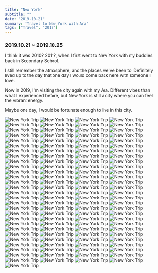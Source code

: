 ```yaml
---
title: "New York"
subtitle: ""
date: "2019-10-21"
summary: "Travel to New York with Ara"
tags: ["Travel", "2019"]
---
```



### 2019.10.21 ~ 2019.10.25

I think it was 2010? 2011?, when I first went to New York with my buddies back in Secondary School.

I still remember the atmosphere, and the places we've been to.
Definitely lived up to the day that one day I would come back here with someone I love.

Now in 2019, I'm visiting the city again with my Ara.
Different vibes than what I experienced before, but New York is still a city where you can feel the vibrant energy.

Maybe one day, I would be fortunate enough to live in this city.

<div className="mx-auto max-w-lg">
  <Image
    width={1080}
    height={1440}
    quality={75}
    src="https://storage.googleapis.com/jaeungkim/blog/personal/2019-oct-newyork/1.jpg"
    alt="New York Trip"
  />
  <Image
    width={1080}
    height={1440}
    quality={75}
    src="https://storage.googleapis.com/jaeungkim/blog/personal/2019-oct-newyork/2.jpg"
    alt="New York Trip"
  />
  <Image
    width={1080}
    height={1440}
    quality={75}
    src="https://storage.googleapis.com/jaeungkim/blog/personal/2019-oct-newyork/3.jpg"
    alt="New York Trip"
  />
  <Image
    width={1080}
    height={1440}
    quality={75}
    src="https://storage.googleapis.com/jaeungkim/blog/personal/2019-oct-newyork/4.jpg"
    alt="New York Trip"
  />
  <Image
    width={1080}
    height={1440}
    quality={75}
    src="https://storage.googleapis.com/jaeungkim/blog/personal/2019-oct-newyork/5.jpg"
    alt="New York Trip"
  />
  <Image
    width={1080}
    height={1440}
    quality={75}
    src="https://storage.googleapis.com/jaeungkim/blog/personal/2019-oct-newyork/6.jpg"
    alt="New York Trip"
  />
  <Image
    width={1080}
    height={1440}
    quality={75}
    src="https://storage.googleapis.com/jaeungkim/blog/personal/2019-oct-newyork/7.jpg"
    alt="New York Trip"
  />
  <Image
    width={1080}
    height={1440}
    quality={75}
    src="https://storage.googleapis.com/jaeungkim/blog/personal/2019-oct-newyork/8.jpg"
    alt="New York Trip"
  />
  <Image
    width={1080}
    height={1440}
    quality={75}
    src="https://storage.googleapis.com/jaeungkim/blog/personal/2019-oct-newyork/9.jpg"
    alt="New York Trip"
  />
  <Image
    width={1080}
    height={1440}
    quality={75}
    src="https://storage.googleapis.com/jaeungkim/blog/personal/2019-oct-newyork/10.jpg"
    alt="New York Trip"
  />
  <Image
    width={1080}
    height={1440}
    quality={75}
    src="https://storage.googleapis.com/jaeungkim/blog/personal/2019-oct-newyork/11.jpg"
    alt="New York Trip"
  />
  <Image
    width={1080}
    height={1440}
    quality={75}
    src="https://storage.googleapis.com/jaeungkim/blog/personal/2019-oct-newyork/12.jpg"
    alt="New York Trip"
  />
  <Image
    width={1080}
    height={1440}
    quality={75}
    src="https://storage.googleapis.com/jaeungkim/blog/personal/2019-oct-newyork/13.jpg"
    alt="New York Trip"
  />
  <Image
    width={1080}
    height={1440}
    quality={75}
    src="https://storage.googleapis.com/jaeungkim/blog/personal/2019-oct-newyork/14.jpg"
    alt="New York Trip"
  />
  <Image
    width={1080}
    height={1440}
    quality={75}
    src="https://storage.googleapis.com/jaeungkim/blog/personal/2019-oct-newyork/15.jpg"
    alt="New York Trip"
  />
  <Image
    width={1080}
    height={1440}
    quality={75}
    src="https://storage.googleapis.com/jaeungkim/blog/personal/2019-oct-newyork/16.jpg"
    alt="New York Trip"
  />
  <Image
    width={1080}
    height={1440}
    quality={75}
    src="https://storage.googleapis.com/jaeungkim/blog/personal/2019-oct-newyork/17.jpg"
    alt="New York Trip"
  />
  <Image
    width={1080}
    height={1440}
    quality={75}
    src="https://storage.googleapis.com/jaeungkim/blog/personal/2019-oct-newyork/18.jpg"
    alt="New York Trip"
  />
  <Image
    width={1080}
    height={1440}
    quality={75}
    src="https://storage.googleapis.com/jaeungkim/blog/personal/2019-oct-newyork/19.jpg"
    alt="New York Trip"
  />
  <Image
    width={1080}
    height={1440}
    quality={75}
    src="https://storage.googleapis.com/jaeungkim/blog/personal/2019-oct-newyork/20.jpg"
    alt="New York Trip"
  />
  <Image
    width={1080}
    height={1440}
    quality={75}
    src="https://storage.googleapis.com/jaeungkim/blog/personal/2019-oct-newyork/21.jpg"
    alt="New York Trip"
  />
  <Image
    width={1080}
    height={1440}
    quality={75}
    src="https://storage.googleapis.com/jaeungkim/blog/personal/2019-oct-newyork/22.jpg"
    alt="New York Trip"
  />
  <Image
    width={1080}
    height={1440}
    quality={75}
    src="https://storage.googleapis.com/jaeungkim/blog/personal/2019-oct-newyork/23.jpeg"
    alt="New York Trip"
  />
  <Image
    width={1080}
    height={1440}
    quality={75}
    src="https://storage.googleapis.com/jaeungkim/blog/personal/2019-oct-newyork/24.jpg"
    alt="New York Trip"
  />
  <Image
    width={1080}
    height={1440}
    quality={75}
    src="https://storage.googleapis.com/jaeungkim/blog/personal/2019-oct-newyork/25.jpg"
    alt="New York Trip"
  />
  <Image
    width={1080}
    height={1440}
    quality={75}
    src="https://storage.googleapis.com/jaeungkim/blog/personal/2019-oct-newyork/26.jpg"
    alt="New York Trip"
  />
  <Image
    width={1080}
    height={1440}
    quality={75}
    src="https://storage.googleapis.com/jaeungkim/blog/personal/2019-oct-newyork/27.jpg"
    alt="New York Trip"
  />
  <Image
    width={1080}
    height={1440}
    quality={75}
    src="https://storage.googleapis.com/jaeungkim/blog/personal/2019-oct-newyork/28.jpg"
    alt="New York Trip"
  />
  <Image
    width={1080}
    height={1440}
    quality={75}
    src="https://storage.googleapis.com/jaeungkim/blog/personal/2019-oct-newyork/29.jpg"
    alt="New York Trip"
  />
  <Image
    width={1080}
    height={1440}
    quality={75}
    src="https://storage.googleapis.com/jaeungkim/blog/personal/2019-oct-newyork/30.jpg"
    alt="New York Trip"
  />
  <Image
    width={1080}
    height={1440}
    quality={75}
    src="https://storage.googleapis.com/jaeungkim/blog/personal/2019-oct-newyork/31.jpg"
    alt="New York Trip"
  />
  <Image
    width={1080}
    height={1440}
    quality={75}
    src="https://storage.googleapis.com/jaeungkim/blog/personal/2019-oct-newyork/32.jpg"
    alt="New York Trip"
  />
  <Image
    width={1080}
    height={1440}
    quality={75}
    src="https://storage.googleapis.com/jaeungkim/blog/personal/2019-oct-newyork/33.jpg"
    alt="New York Trip"
  />
  <Image
    width={1080}
    height={1440}
    quality={75}
    src="https://storage.googleapis.com/jaeungkim/blog/personal/2019-oct-newyork/34.jpg"
    alt="New York Trip"
  />
  <Image
    width={1080}
    height={1440}
    quality={75}
    src="https://storage.googleapis.com/jaeungkim/blog/personal/2019-oct-newyork/35.jpg"
    alt="New York Trip"
  />
  <Image
    width={1080}
    height={1440}
    quality={75}
    src="https://storage.googleapis.com/jaeungkim/blog/personal/2019-oct-newyork/36.jpg"
    alt="New York Trip"
  />
  <Image
    width={1080}
    height={1440}
    quality={75}
    src="https://storage.googleapis.com/jaeungkim/blog/personal/2019-oct-newyork/37.jpg"
    alt="New York Trip"
  />
  <Image
    width={1080}
    height={1440}
    quality={75}
    src="https://storage.googleapis.com/jaeungkim/blog/personal/2019-oct-newyork/38.jpg"
    alt="New York Trip"
  />
  <Image
    width={1080}
    height={1440}
    quality={75}
    src="https://storage.googleapis.com/jaeungkim/blog/personal/2019-oct-newyork/39.jpg"
    alt="New York Trip"
  />
  <Image
    width={1080}
    height={1440}
    quality={75}
    src="https://storage.googleapis.com/jaeungkim/blog/personal/2019-oct-newyork/40.jpg"
    alt="New York Trip"
  />
  <Image
    width={1080}
    height={1440}
    quality={75}
    src="https://storage.googleapis.com/jaeungkim/blog/personal/2019-oct-newyork/41.jpg"
    alt="New York Trip"
  />
  <Image
    width={1080}
    height={1440}
    quality={75}
    src="https://storage.googleapis.com/jaeungkim/blog/personal/2019-oct-newyork/42.jpg"
    alt="New York Trip"
  />
  <Image
    width={1080}
    height={1440}
    quality={75}
    src="https://storage.googleapis.com/jaeungkim/blog/personal/2019-oct-newyork/43.jpg"
    alt="New York Trip"
  />
  <Image
    width={1080}
    height={1440}
    quality={75}
    src="https://storage.googleapis.com/jaeungkim/blog/personal/2019-oct-newyork/44.jpg"
    alt="New York Trip"
  />
  <Image
    width={1080}
    height={1440}
    quality={75}
    src="https://storage.googleapis.com/jaeungkim/blog/personal/2019-oct-newyork/45.jpg"
    alt="New York Trip"
  />
  <Image
    width={1080}
    height={1440}
    quality={75}
    src="https://storage.googleapis.com/jaeungkim/blog/personal/2019-oct-newyork/46.jpg"
    alt="New York Trip"
  />
  <Image
    width={1080}
    height={1440}
    quality={75}
    src="https://storage.googleapis.com/jaeungkim/blog/personal/2019-oct-newyork/47.jpg"
    alt="New York Trip"
  />
  <Image
    width={1080}
    height={1440}
    quality={75}
    src="https://storage.googleapis.com/jaeungkim/blog/personal/2019-oct-newyork/48.jpg"
    alt="New York Trip"
  />
  <Image
    width={1080}
    height={1440}
    quality={75}
    src="https://storage.googleapis.com/jaeungkim/blog/personal/2019-oct-newyork/49.jpg"
    alt="New York Trip"
  />
  <Image
    width={1080}
    height={1440}
    quality={75}
    src="https://storage.googleapis.com/jaeungkim/blog/personal/2019-oct-newyork/50.jpg"
    alt="New York Trip"
  />
  <Image
    width={1080}
    height={1440}
    quality={75}
    src="https://storage.googleapis.com/jaeungkim/blog/personal/2019-oct-newyork/51.jpg"
    alt="New York Trip"
  />
  <Image
    width={1080}
    height={1440}
    quality={75}
    src="https://storage.googleapis.com/jaeungkim/blog/personal/2019-oct-newyork/52.jpg"
    alt="New York Trip"
  />
  <Image
    width={1080}
    height={1440}
    quality={75}
    src="https://storage.googleapis.com/jaeungkim/blog/personal/2019-oct-newyork/53.jpg"
    alt="New York Trip"
  />
  <Image
    width={1080}
    height={1440}
    quality={75}
    src="https://storage.googleapis.com/jaeungkim/blog/personal/2019-oct-newyork/54.jpg"
    alt="New York Trip"
  />
  <Image
    width={1080}
    height={1440}
    quality={75}
    src="https://storage.googleapis.com/jaeungkim/blog/personal/2019-oct-newyork/55.jpg"
    alt="New York Trip"
  />
  <Image
    width={1080}
    height={1440}
    quality={75}
    src="https://storage.googleapis.com/jaeungkim/blog/personal/2019-oct-newyork/56.jpg"
    alt="New York Trip"
  />
  <Image
    width={1080}
    height={1440}
    quality={75}
    src="https://storage.googleapis.com/jaeungkim/blog/personal/2019-oct-newyork/57.jpg"
    alt="New York Trip"
  />
  <Image
    width={1080}
    height={1440}
    quality={75}
    src="https://storage.googleapis.com/jaeungkim/blog/personal/2019-oct-newyork/58.jpg"
    alt="New York Trip"
  />
  <Image
    width={1080}
    height={1440}
    quality={75}
    src="https://storage.googleapis.com/jaeungkim/blog/personal/2019-oct-newyork/59.jpg"
    alt="New York Trip"
  />
  <Image
    width={1080}
    height={1440}
    quality={75}
    src="https://storage.googleapis.com/jaeungkim/blog/personal/2019-oct-newyork/60.jpg"
    alt="New York Trip"
  />
  <Image
    width={1080}
    height={1440}
    quality={75}
    src="https://storage.googleapis.com/jaeungkim/blog/personal/2019-oct-newyork/61.jpg"
    alt="New York Trip"
  />
  <Image
    width={1080}
    height={1440}
    quality={75}
    src="https://storage.googleapis.com/jaeungkim/blog/personal/2019-oct-newyork/62.jpg"
    alt="New York Trip"
  />
  <Image
    width={1080}
    height={1440}
    quality={75}
    src="https://storage.googleapis.com/jaeungkim/blog/personal/2019-oct-newyork/63.jpg"
    alt="New York Trip"
  />
  <Image
    width={1080}
    height={1440}
    quality={75}
    src="https://storage.googleapis.com/jaeungkim/blog/personal/2019-oct-newyork/64.jpg"
    alt="New York Trip"
  />
  <Image
    width={1080}
    height={1440}
    quality={75}
    src="https://storage.googleapis.com/jaeungkim/blog/personal/2019-oct-newyork/65.jpg"
    alt="New York Trip"
  />
  <Image
    width={1080}
    height={1440}
    quality={75}
    src="https://storage.googleapis.com/jaeungkim/blog/personal/2019-oct-newyork/66.jpg"
    alt="New York Trip"
  />
  <Image
    width={1080}
    height={1440}
    quality={75}
    src="https://storage.googleapis.com/jaeungkim/blog/personal/2019-oct-newyork/67.jpg"
    alt="New York Trip"
  />
  <Image
    width={1080}
    height={1440}
    quality={75}
    src="https://storage.googleapis.com/jaeungkim/blog/personal/2019-oct-newyork/68.jpg"
    alt="New York Trip"
  />
  <Image
    width={1080}
    height={1440}
    quality={75}
    src="https://storage.googleapis.com/jaeungkim/blog/personal/2019-oct-newyork/69.jpg"
    alt="New York Trip"
  />
  <Image
    width={1080}
    height={1440}
    quality={75}
    src="https://storage.googleapis.com/jaeungkim/blog/personal/2019-oct-newyork/70.jpg"
    alt="New York Trip"
  />
  <Image
    width={1080}
    height={1440}
    quality={75}
    src="https://storage.googleapis.com/jaeungkim/blog/personal/2019-oct-newyork/71.jpg"
    alt="New York Trip"
  />
  <Image
    width={1080}
    height={1440}
    quality={75}
    src="https://storage.googleapis.com/jaeungkim/blog/personal/2019-oct-newyork/72.jpg"
    alt="New York Trip"
  />
  <Image
    width={1080}
    height={1440}
    quality={75}
    src="https://storage.googleapis.com/jaeungkim/blog/personal/2019-oct-newyork/73.jpg"
    alt="New York Trip"
  />
  <Image
    width={1080}
    height={1440}
    quality={75}
    src="https://storage.googleapis.com/jaeungkim/blog/personal/2019-oct-newyork/74.jpg"
    alt="New York Trip"
  />
  <Image
    width={1080}
    height={1440}
    quality={75}
    src="https://storage.googleapis.com/jaeungkim/blog/personal/2019-oct-newyork/75.jpg"
    alt="New York Trip"
  />
  <Image
    width={1080}
    height={1440}
    quality={75}
    src="https://storage.googleapis.com/jaeungkim/blog/personal/2019-oct-newyork/76.jpg"
    alt="New York Trip"
  />
  <Image
    width={1080}
    height={1440}
    quality={75}
    src="https://storage.googleapis.com/jaeungkim/blog/personal/2019-oct-newyork/77.jpg"
    alt="New York Trip"
  />
  <Image
    width={1080}
    height={1440}
    quality={75}
    src="https://storage.googleapis.com/jaeungkim/blog/personal/2019-oct-newyork/78.jpg"
    alt="New York Trip"
  />
  <Image
    width={1080}
    height={1440}
    quality={75}
    src="https://storage.googleapis.com/jaeungkim/blog/personal/2019-oct-newyork/79.jpg"
    alt="New York Trip"
  />
  <Image
    width={1080}
    height={1440}
    quality={75}
    src="https://storage.googleapis.com/jaeungkim/blog/personal/2019-oct-newyork/80.jpg"
    alt="New York Trip"
  />
  <Image
    width={1080}
    height={1440}
    quality={75}
    src="https://storage.googleapis.com/jaeungkim/blog/personal/2019-oct-newyork/81.jpg"
    alt="New York Trip"
  />
  <Image
    width={1080}
    height={1440}
    quality={75}
    src="https://storage.googleapis.com/jaeungkim/blog/personal/2019-oct-newyork/82.jpg"
    alt="New York Trip"
  />
  <Image
    width={1080}
    height={1440}
    quality={75}
    src="https://storage.googleapis.com/jaeungkim/blog/personal/2019-oct-newyork/83.jpg"
    alt="New York Trip"
  />
  <Image
    width={1080}
    height={1440}
    quality={75}
    src="https://storage.googleapis.com/jaeungkim/blog/personal/2019-oct-newyork/84.jpg"
    alt="New York Trip"
  />
  <Image
    width={1080}
    height={1440}
    quality={75}
    src="https://storage.googleapis.com/jaeungkim/blog/personal/2019-oct-newyork/85.jpg"
    alt="New York Trip"
  />
  <Image
    width={1080}
    height={1440}
    quality={75}
    src="https://storage.googleapis.com/jaeungkim/blog/personal/2019-oct-newyork/86.jpg"
    alt="New York Trip"
  />
  <Image
    width={1080}
    height={1440}
    quality={75}
    src="https://storage.googleapis.com/jaeungkim/blog/personal/2019-oct-newyork/87.jpg"
    alt="New York Trip"
  />
  <Image
    width={1080}
    height={1440}
    quality={75}
    src="https://storage.googleapis.com/jaeungkim/blog/personal/2019-oct-newyork/88.jpg"
    alt="New York Trip"
  />
  <Image
    width={1080}
    height={1440}
    quality={75}
    src="https://storage.googleapis.com/jaeungkim/blog/personal/2019-oct-newyork/89.jpg"
    alt="New York Trip"
  />
  <Image
    width={1080}
    height={1440}
    quality={75}
    src="https://storage.googleapis.com/jaeungkim/blog/personal/2019-oct-newyork/90.jpg"
    alt="New York Trip"
  />
  <Image
    width={1080}
    height={1440}
    quality={75}
    src="https://storage.googleapis.com/jaeungkim/blog/personal/2019-oct-newyork/91.jpg"
    alt="New York Trip"
  />
  <Image
    width={1080}
    height={1440}
    quality={75}
    src="https://storage.googleapis.com/jaeungkim/blog/personal/2019-oct-newyork/92.jpg"
    alt="New York Trip"
  />
  <Image
    width={1080}
    height={1440}
    quality={75}
    src="https://storage.googleapis.com/jaeungkim/blog/personal/2019-oct-newyork/93.jpg"
    alt="New York Trip"
  />
  <Image
    width={1080}
    height={1440}
    quality={75}
    src="https://storage.googleapis.com/jaeungkim/blog/personal/2019-oct-newyork/94.jpg"
    alt="New York Trip"
  />
  <Image
    width={1080}
    height={1440}
    quality={75}
    src="https://storage.googleapis.com/jaeungkim/blog/personal/2019-oct-newyork/95.jpg"
    alt="New York Trip"
  />
  <Image
    width={1080}
    height={1440}
    quality={75}
    src="https://storage.googleapis.com/jaeungkim/blog/personal/2019-oct-newyork/96.jpg"
    alt="New York Trip"
  />
  <Image
    width={1080}
    height={1440}
    quality={75}
    src="https://storage.googleapis.com/jaeungkim/blog/personal/2019-oct-newyork/97.jpg"
    alt="New York Trip"
  />
  <Image
    width={1080}
    height={1440}
    quality={75}
    src="https://storage.googleapis.com/jaeungkim/blog/personal/2019-oct-newyork/98.jpg"
    alt="New York Trip"
  />
  <Image
    width={1080}
    height={1440}
    quality={75}
    src="https://storage.googleapis.com/jaeungkim/blog/personal/2019-oct-newyork/99.jpg"
    alt="New York Trip"
  />
  <Image
    width={1080}
    height={1440}
    quality={75}
    src="https://storage.googleapis.com/jaeungkim/blog/personal/2019-oct-newyork/100.jpeg"
    alt="New York Trip"
  />
  <Image
    width={1080}
    height={1440}
    quality={75}
    src="https://storage.googleapis.com/jaeungkim/blog/personal/2019-oct-newyork/101.jpeg"
    alt="New York Trip"
  />
  <Image
    width={1080}
    height={1440}
    quality={75}
    src="https://storage.googleapis.com/jaeungkim/blog/personal/2019-oct-newyork/102.jpg"
    alt="New York Trip"
  />
  <Image
    width={1080}
    height={1440}
    quality={75}
    src="https://storage.googleapis.com/jaeungkim/blog/personal/2019-oct-newyork/103.jpg"
    alt="New York Trip"
  />
  <Image
    width={1080}
    height={1440}
    quality={75}
    src="https://storage.googleapis.com/jaeungkim/blog/personal/2019-oct-newyork/104.jpg"
    alt="New York Trip"
  />
  <Image
    width={1080}
    height={1440}
    quality={75}
    src="https://storage.googleapis.com/jaeungkim/blog/personal/2019-oct-newyork/105.jpg"
    alt="New York Trip"
  />
  <Image
    width={1080}
    height={1440}
    quality={75}
    src="https://storage.googleapis.com/jaeungkim/blog/personal/2019-oct-newyork/106.jpg"
    alt="New York Trip"
  />
  <Image
    width={1080}
    height={1440}
    quality={75}
    src="https://storage.googleapis.com/jaeungkim/blog/personal/2019-oct-newyork/107.jpg"
    alt="New York Trip"
  />
  <Image
    width={1080}
    height={1440}
    quality={75}
    src="https://storage.googleapis.com/jaeungkim/blog/personal/2019-oct-newyork/108.jpg"
    alt="New York Trip"
  />
  <Image
    width={1080}
    height={1440}
    quality={75}
    src="https://storage.googleapis.com/jaeungkim/blog/personal/2019-oct-newyork/109.jpg"
    alt="New York Trip"
  />
  <Image
    width={1080}
    height={1440}
    quality={75}
    src="https://storage.googleapis.com/jaeungkim/blog/personal/2019-oct-newyork/110.jpg"
    alt="New York Trip"
  />
  <Image
    width={1080}
    height={1440}
    quality={75}
    src="https://storage.googleapis.com/jaeungkim/blog/personal/2019-oct-newyork/111.jpg"
    alt="New York Trip"
  />
  <Image
    width={1080}
    height={1440}
    quality={75}
    src="https://storage.googleapis.com/jaeungkim/blog/personal/2019-oct-newyork/112.jpeg"
    alt="New York Trip"
  />
  <Image
    width={1080}
    height={1440}
    quality={75}
    src="https://storage.googleapis.com/jaeungkim/blog/personal/2019-oct-newyork/113.jpg"
    alt="New York Trip"
  />
</div>
